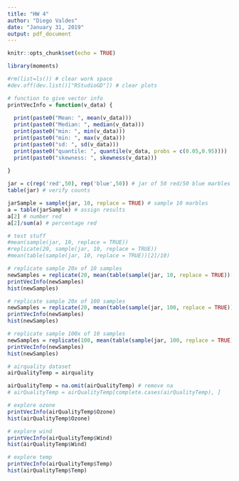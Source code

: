 ```yaml
---
title: "HW 4"
author: "Diego Valdes"
date: "January 31, 2019"
output: pdf_document
---
```


```r
knitr::opts_chunk$set(echo = TRUE)
```

```r
library(moments)

#rm(list=ls()) # clear work space
#dev.off(dev.list()["RStudioGD"]) # clear plots

# function to give vector info
printVecInfo = function(v_data) {
  
  print(paste0("Mean: ", mean(v_data)))
  print(paste0("Median: ", median(v_data)))
  print(paste0("min: ", min(v_data)))
  print(paste0("min: ", max(v_data)))
  print(paste0("sd: ", sd(v_data)))
  print(paste0("quantile: ", quantile(v_data, probs = c(0.05,0.95))))
  print(paste0("skewness: ", skewness(v_data)))
  
}

jar = c(rep('red',50), rep('blue',50)) # jar of 50 red/50 blue marbles
table(jar) # verify counts

jarSample = sample(jar, 10, replace = TRUE) # sample 10 marbles
a = table(jarSample) # assign results
a[2] # number red
a[2]/sum(a) # percentage red

# test stuff
#mean(sample(jar, 10, replace = TRUE))
#replicate(20, sample(jar, 10, replace = TRUE))
#mean(table(sample(jar, 10, replace = TRUE))[2]/10)

# replicate sample 20x of 10 samples
newSamples = replicate(20, mean(table(sample(jar, 10, replace = TRUE))[2]/10))
printVecInfo(newSamples)
hist(newSamples)

# replicate sample 20x of 100 samples
newSamples = replicate(20, mean(table(sample(jar, 100, replace = TRUE))[2]/100))
printVecInfo(newSamples)
hist(newSamples)

# replicate sample 100x of 10 samples
newSamples = replicate(100, mean(table(sample(jar, 100, replace = TRUE))[2]/100))
printVecInfo(newSamples)
hist(newSamples)

# airquality dataset
airQualityTemp = airquality

airQualityTemp = na.omit(airQualityTemp) # remove na
# airQualityTemp = airQualityTemp[complete.cases(airQualityTemp), ]

# explore ozone
printVecInfo(airQualityTemp$Ozone)
hist(airQualityTemp$Ozone)

# explore wind
printVecInfo(airQualityTemp$Wind)
hist(airQualityTemp$Wind)

# explore temp
printVecInfo(airQualityTemp$Temp)
hist(airQualityTemp$Temp)
```
